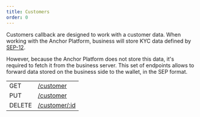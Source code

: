 ```yaml
---
title: Customers
order: 0
---
```



Customers callback are designed to work with a customer data. When working with the Anchor Platform, business will store KYC data defined by [SEP-12].

However, because the Anchor Platform does not store this data, it's required to fetch it from the business server. This set of endpoints allows to forward data stored on the business side to the wallet, in the SEP format.

<EndpointsTable title="Endpoints">

| | |
| --- | --------------------- |
| GET | [/customer](../get-customer.api.mdx) |
| PUT | [/customer](../put-customer.api.mdx) |
| DELETE | [/customer/:id](../del-customer.api.mdx) |


</EndpointsTable>

[sep-12]: https://github.com/stellar/stellar-protocol/blob/master/ecosystem/sep-0012.md